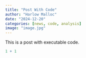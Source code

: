 ```yaml
---
title: "Post With Code"
author: "Harlow Malloc"
date: "2024-12-20"
categories: [news, code, analysis]
image: "image.jpg"
---
```


This is a post with executable code.

```r
1 + 1
```

